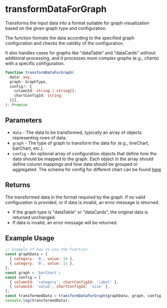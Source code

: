 
<Meta title="Utilities/Data transformation/transformDataForGraph" />

# transformDataForGraph

Transforms the input data into a format suitable for graph visualization based on the given graph type and configuration.

The function formats the data according to the specified graph configuration and checks the validity of the configuration.

It also handles cases for graphs like "dataTable" and "dataCards" without additional processing, and it processes more complex graphs (e.g., charts) with a specific configuration.

```ts
function transformDataForGraph(
  data: any,
  graph: GraphType,
  config?: {
    columnId: string | string[];
    chartConfigId: string;
  }[],
): Promise 
```

## Parameters

- `data` - The data to be transformed, typically an array of objects representing rows of data.
- `graph` - The type of graph to transform the data for (e.g., lineChart, barChart, etc.).
- `config` - An optional array of configuration objects that define how the data should be mapped to the graph. Each object in the array should define column mappings and how data should be grouped or aggregated. The schema for config for different chart can be found [here](../?path=/docs/misc-graph-data-config--docs)

## Returns
The transformed data in the format required by the graph. If no valid configuration is provided, or if data is invalid, an error message is returned.
- If the graph type is "dataTable" or "dataCards", the original data is returned unchanged.
- If data is invalid, an error message will be returned.

## Example Usage

```js
// Example of how to use the function
const graphData = [
  { category: 'A', value: 10 },
  { category: 'B', value: 15 },
];
const graph = 'barChart';
const config = [
  { columnId: 'category', chartConfigId: 'label' },
  { columnId: 'value', chartConfigId: 'size' },
];
const transformedData = transformDataForGraph(graphData, graph, config);
console.log(transformedData);